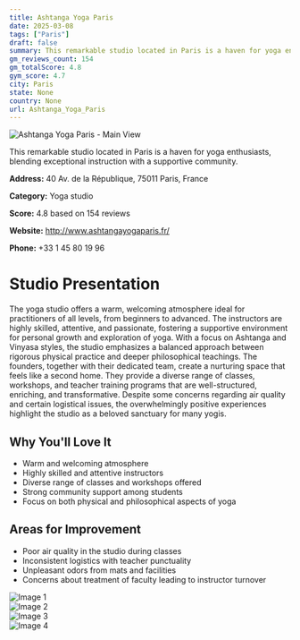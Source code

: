 ```yaml
---
title: Ashtanga Yoga Paris
date: 2025-03-08
tags: ["Paris"]  
draft: false
summary: This remarkable studio located in Paris is a haven for yoga enthusiasts, blending exceptional instruction with a supportive community.
gm_reviews_count: 154
gm_totalScore: 4.8
gym_score: 4.7
city: Paris
state: None
country: None
url: Ashtanga_Yoga_Paris
---
```


<div className="aspect-[16/9] relative my-8">
  <img 
    src="https://lh5.googleusercontent.com/p/AF1QipNggcJUlX8F7eEc9WO3a1O2Smj9efVK--NL6RC0=w1920-h1080-k-no"
    alt="Ashtanga Yoga Paris - Main View"
    className="object-cover absolute inset-0 w-full h-full rounded-lg"
  />
</div>

This remarkable studio located in Paris is a haven for yoga enthusiasts, blending exceptional instruction with a supportive community.

**Address:** 40 Av. de la République, 75011 Paris, France

**Category:** Yoga studio

**Score:** 4.8 based on 154 reviews

**Website:** http://www.ashtangayogaparis.fr/

**Phone:** +33 1 45 80 19 96

# Studio Presentation

The yoga studio offers a warm, welcoming atmosphere ideal for practitioners of all levels, from beginners to advanced. The instructors are highly skilled, attentive, and passionate, fostering a supportive environment for personal growth and exploration of yoga. With a focus on Ashtanga and Vinyasa styles, the studio emphasizes a balanced approach between rigorous physical practice and deeper philosophical teachings. The founders, together with their dedicated team, create a nurturing space that feels like a second home. They provide a diverse range of classes, workshops, and teacher training programs that are well-structured, enriching, and transformative. Despite some concerns regarding air quality and certain logistical issues, the overwhelmingly positive experiences highlight the studio as a beloved sanctuary for many yogis.

## Why You'll Love It

- Warm and welcoming atmosphere
- Highly skilled and attentive instructors
- Diverse range of classes and workshops offered
- Strong community support among students
- Focus on both physical and philosophical aspects of yoga

## Areas for Improvement

- Poor air quality in the studio during classes
- Inconsistent logistics with teacher punctuality
- Unpleasant odors from mats and facilities
- Concerns about treatment of faculty leading to instructor turnover

<div className="grid grid-cols-1 xl:grid-cols-2 gap-4 my-8">
<div className="aspect-[4/3] relative"><img src="https://lh3.googleusercontent.com/p/AF1QipPgHqM3WPti2YYTc4U94xnGwdJiBCL1yMSijJdf=w1920-h1080-k-no" alt="Image 1" className="object-cover absolute inset-0 w-full h-full rounded-lg" /></div>
<div className="aspect-[4/3] relative"><img src="https://lh5.googleusercontent.com/p/AF1QipM_dbnXcNbA5-d8mcv7t3suxq4ppHS_nR4VbUMh=w1920-h1080-k-no" alt="Image 2" className="object-cover absolute inset-0 w-full h-full rounded-lg" /></div>
<div className="aspect-[4/3] relative"><img src="https://lh5.googleusercontent.com/p/AF1QipNCOUW1DQfFMZxeqrFEI-qfI_CIugad-N6nhnOQ=w1920-h1080-k-no" alt="Image 3" className="object-cover absolute inset-0 w-full h-full rounded-lg" /></div>
<div className="aspect-[4/3] relative"><img src="https://lh5.googleusercontent.com/p/AF1QipPxMmXn4tAXSPevqKYBgPcsqXy2V3x7mL5uePD8=w1920-h1080-k-no" alt="Image 4" className="object-cover absolute inset-0 w-full h-full rounded-lg" /></div>
</div>